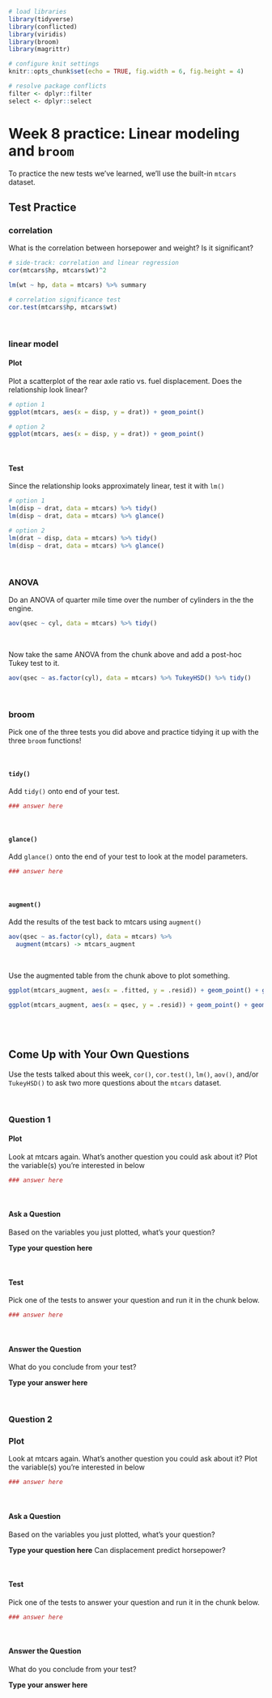 
```{r setup, include=FALSE}
# load libraries
library(tidyverse)
library(conflicted)
library(viridis)
library(broom)
library(magrittr)

# configure knit settings
knitr::opts_chunk$set(echo = TRUE, fig.width = 6, fig.height = 4)

# resolve package conflicts
filter <- dplyr::filter
select <- dplyr::select
```

# Week 8 practice: Linear modeling and `broom`

To practice the new tests we've learned, we'll use the built-in `mtcars` dataset. 

## Test Practice

### correlation

What is the correlation between horsepower and weight? Is it significant?

```{r}
# side-track: correlation and linear regression
cor(mtcars$hp, mtcars$wt)^2

lm(wt ~ hp, data = mtcars) %>% summary

# correlation significance test
cor.test(mtcars$hp, mtcars$wt)
```

<br>

### linear model

#### Plot

Plot a scatterplot of the rear axle ratio vs. fuel displacement. Does the relationship look linear?

```{r}
# option 1
ggplot(mtcars, aes(x = disp, y = drat)) + geom_point()

# option 2
ggplot(mtcars, aes(x = disp, y = drat)) + geom_point()
```

<br>

#### Test

Since the relationship looks approximately linear, test it with `lm()`

```{r}
# option 1
lm(disp ~ drat, data = mtcars) %>% tidy()
lm(disp ~ drat, data = mtcars) %>% glance()

# option 2
lm(drat ~ disp, data = mtcars) %>% tidy()
lm(disp ~ drat, data = mtcars) %>% glance()
```

<br>

### ANOVA

Do an ANOVA of quarter mile time over the number of cylinders in the the engine.

```{r}
aov(qsec ~ cyl, data = mtcars) %>% tidy()
```

<br>

Now take the same ANOVA from the chunk above and add a post-hoc Tukey test to it.

```{r}
aov(qsec ~ as.factor(cyl), data = mtcars) %>% TukeyHSD() %>% tidy()
```

<br>

### broom

Pick one of the three tests you did above and practice tidying it up with the three `broom` functions!

<br>

#### `tidy()`

Add `tidy()` onto end of your test.

```{r}
### answer here
```

<br>

#### `glance()`

Add `glance()` onto the end of your test to look at the model parameters.

```{r}
### answer here
```

<br>

#### `augment()`

Add the results of the test back to mtcars using `augment()`

```{r}
aov(qsec ~ as.factor(cyl), data = mtcars) %>% 
  augment(mtcars) -> mtcars_augment
```

<br>

Use the augmented table from the chunk above to plot something.

```{r}
ggplot(mtcars_augment, aes(x = .fitted, y = .resid)) + geom_point() + geom_hline(yintercept = 0) + geom_smooth(method = 'lm')

ggplot(mtcars_augment, aes(x = qsec, y = .resid)) + geom_point() + geom_hline(yintercept = 0) + geom_smooth(method = 'lm')
```

<br><br>

## Come Up with Your Own Questions

Use the tests talked about this week, `cor()`, `cor.test()`, `lm()`, `aov()`, and/or `TukeyHSD()` to ask two more questions about the `mtcars` dataset.

<br>

### Question 1

#### Plot

Look at mtcars again. What's another question you could ask about it? Plot the variable(s) you're interested in below

```{r}
### answer here
```

<br>

#### Ask a Question

Based on the variables you just plotted, what's your question?

**Type your question here** 

<br>

#### Test

Pick one of the tests to answer your question and run it in the chunk below.

```{r}
### answer here
```

<br>

#### Answer the Question

What do you conclude from your test?

**Type your answer here** 

<br>

### Question 2

### Plot

Look at mtcars again. What's another question you could ask about it? Plot the variable(s) you're interested in below

```{r}
### answer here
```

<br>

#### Ask a Question

Based on the variables you just plotted, what's your question?

**Type your question here** Can displacement predict horsepower?

<br>

#### Test

Pick one of the tests to answer your question and run it in the chunk below.

```{r}
### answer here
```

<br>

#### Answer the Question

What do you conclude from your test?

**Type your answer here** 


<br><br>







